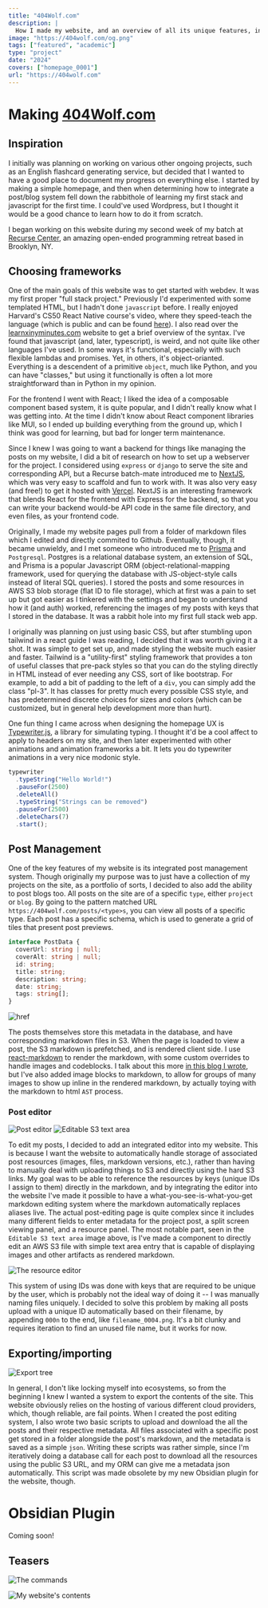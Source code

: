 ```yaml
---
title: "404Wolf.com"
description: |
  How I made my website, and an overview of all its unique features, including an integrated what-you-see-is-what-you-get markdown viewer, and fully featured Obsidian plugin. I explain my stack choice, how the posts are managed, and present my custom in-site editor. I also talk briefly about some specific struggles when building the website, like creating a good backup protocol and getting my markdown to parse properly and in a very specific way.
image: "https://404wolf.com/og.png"
tags: ["featured", "academic"]
type: "project"
date: "2024"
covers: ["homepage_0001"]
url: "https://404wolf.com"
---
```


# Making [404Wolf.com](https://404wolf.com)

## Inspiration

I initially was planning on working on various other ongoing projects, such as an English flashcard generating service, but decided that I wanted to have a good place to document my progress on everything else. I started by making a simple homepage, and then when determining how to integrate a post/blog system fell down the rabbithole of learning my first stack and javascript for the first time. I could've used Wordpress, but I thought it would be a good chance to learn how to do it from scratch.

I began working on this website during my second week of my batch at [Recurse Center](https://recurse.com), an amazing open-ended programming retreat based in Brooklyn, NY.

## Choosing frameworks

One of the main goals of this website was to get started with webdev. It was my first proper "full stack project." Previously I'd experimented with some templated HTML, but I hadn't done `javascript` before. I really enjoyed Harvard's CS50 React Native course's video, where they speed-teach the language (which is public and can be found [here](https://www.youtube.com/watch?v=X52b-8y2Hf4)). I also read over the [learnxinyminutes.com](https://learnxinyminutes.com) website to get a brief overview of the syntax. I've found that javascript (and, later, typescript), is weird, and not quite like other languages I've used. In some ways it's functional, especially with such flexible lambdas and promises. Yet, in others, it's object-orianted. Everything is a descendent of a primitive `object`, much like Python, and you can have "classes," but using it functionally is often a lot more straightforward than in Python in my opinion.

For the frontend I went with React; I liked the idea of a composable component based system, it is quite popular, and I didn't really know what I was getting into. At the time I didn't know about React component libraries like MUI, so I ended up building everything from the ground up, which I think was good for learning, but bad for longer term maintenance.

Since I knew I was going to want a backend for things like managing the posts on my website, I did a bit of research on how to set up a webserver for the project. I considered using `express` or `django` to serve the site and corresponding API, but a Recurse batch-mate introduced me to [NextJS](https://nextjs.org/), which was very easy to scaffold and fun to work with. It was also very easy (and free!) to get it hosted with [Vercel](https://vercel.com/). NextJS is an interesting framework that blends React for the frontend with Express for the backend, so that you can write your backend would-be API code in the same file directory, and even files, as your frontend code.

Originally, I made my website pages pull from a folder of markdown files which I edited and directly commited to Github. Eventually, though, it became unwieldy, and I met someone who introduced me to [Prisma](https://www.prisma.io/) and `Postgresql`. Postgres is a relational database system, an extension of SQL, and Prisma is a popular Javascript ORM (object-relational-mapping framework, used for querying the database with JS-object-style calls instead of literal SQL queries). I stored the posts and some resources in AWS S3 blob storage (flat ID to file storage), which at first was a pain to set up but got easier as I tinkered with the settings and began to understand how it (and auth) worked, referencing the images of my posts with keys that I stored in the database. It was a rabbit hole into my first full stack web app.

I originally was planning on just using basic CSS, but after stumbling upon tailwind in a react guide I was reading, I decided that it was worth giving it a shot. It was simple to get set up, and made styling the website much easier and faster. Tailwind is a "utility-first" styling framework that provides a ton of useful classes that pre-pack styles so that you can do the styling directly in HTML instead of ever needing any CSS, sort of like bootstrap. For example, to add a bit of padding to the left of a `div`, you can simply add the class "pl-3". It has classes for pretty much every possible CSS style, and has predetermined discrete choices for sizes and colors (which can be customized, but in general help development more than hurt).

One fun thing I came across when designing the homepage UX is [Typewriter.js](https://safi.me.uk/typewriterjs/), a library for simulating typing. I thought it'd be a cool affect to apply to headers on my site, and then later experimented with other animations and animation frameworks a bit. It lets you do typewriter animations in a very nice modonic style.

```js
typewriter
  .typeString("Hello World!")
  .pauseFor(2500)
  .deleteAll()
  .typeString("Strings can be removed")
  .pauseFor(2500)
  .deleteChars(7)
  .start();
```

## Post Management

One of the key features of my website is its integrated post management system. Though originally my purpose was to just have a collection of my projects on the site, as a portfolio of sorts, I decided to also add the ability to post blogs too. All posts on the site are of a specific `type`, either `project` or `blog`. By going to the pattern matched URL `https://404wolf.com/posts/<type>s`, you can view all posts of a specific type. Each post has a specific schema, which is used to generate a grid of tiles that present post previews.

```ts
interface PostData {
  coverUrl: string | null;
  coverAlt: string | null;
  id: string;
  title: string;
  description: string;
  date: string;
  tags: string[];
}
```

![href](postsPage_0001.png)

The posts themselves store this metadata in the database, and have corresponding markdown files in S3. When the page is loaded to view a post, the S3 markdown is prefetched, and is rendered client side. I use [react-markdown](https://github.com/remarkjs/react-markdown) to render the markdown, with some custom overrides to handle images and codeblocks. I talk about this more [in this blog I wrote](/posts/blog/imageBlocks), but I've also added image blocks to markdown, to allow for groups of many images to show up inline in the rendered markdown, by actually toying with the markdown to html `AST` process.

### Post editor

![Post editor](postEditor_0001.png)
![Editable S3 text area](editAboutMe_0001.png)

To edit my posts, I decided to add an integrated editor into my website. This is because I want the website to automatically handle storage of associated post resources (images, files, markdown versions, etc.), rather than having to manually deal with uploading things to S3 and directly using the hard S3 links. My goal was to be able to reference the resources by keys (unique IDs I assign to them) directly in the markdown, and by integrating the editor into the website I've made it possible to have a what-you-see-is-what-you-get markdown editing system where the markdown automatically replaces aliases live. The actual post-editing page is quite complex since it includes many different fields to enter metadata for the project post, a split screen viewing panel, and a resource panel. The most notable part, seen in the `Editable S3 text area` image above, is I've made a component to directly edit an AWS S3 file with simple text area entry that is capable of displaying images and other artifacts as rendered markdown.

![The resource editor](Post-20240710001621089.webp)

This system of using IDs was done with keys that are required to be unique by the user, which is probably not the ideal way of doing it -- I was manually naming files uniquely. I decided to solve this problem by making all posts upload with a unique ID automatically based on their filename, by appending `000n` to the end, like `filename_0004.png`. It's a bit clunky and requires iteration to find an unused file name, but it works for now.

## Exporting/importing

![Export tree](exportTree_0001.png)

In general, I don't like locking myself into ecosystems, so from the beginning I knew I wanted a system to export the contents of the site. This website obviously relies on the hosting of various different cloud providers, which, though reliable, are fail points. When I created the post editing system, I also wrote two basic scripts to upload and download the all the posts and their respective metadata. All files associated with a specific post get stored in a folder alongside the post's markdown, and the metadata is saved as a simple `json`. Writing these scripts was rather simple, since I'm iteratively doing a database call for each post to download all the resources using the public S3 URL, and my ORM can give me a metadata json automatically. This script was made obsolete by my new Obsidian plugin for the website, though.

# Obsidian Plugin

Coming soon!

## Teasers

![The commands](Post-20240716223544716.webp|width=90|float=none)

![My website's contents](Post-20240716223617606.webp|width=90|float=none)
